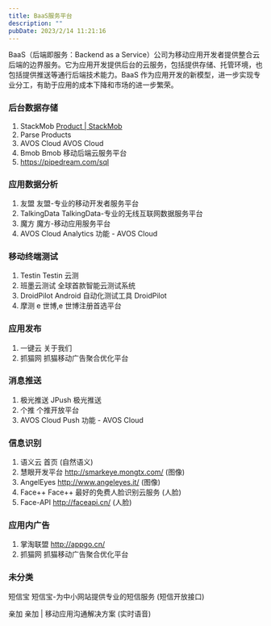 ```yaml
---
title: BaaS服务平台
description: ""
pubDate: 2023/2/14 11:21:16
---
```


BaaS（后端即服务：Backend as a Service）公司为移动应用开发者提供整合云后端的边界服务。它为应用开发提供后台的云服务，包括提供存储、托管环境，也包括提供推送等通行后端技术能力。BaaS 作为应用开发的新模型，进一步实现专业分工，有助于应用的成本下降和市场的进一步繁荣。

### 后台数据存储

1. StackMob [Product | StackMob](https://www.stackmob.com/product/)
2. Parse Products
3. AVOS Cloud AVOS Cloud
4. Bmob Bmob 移动后端云服务平台
5. https://pipedream.com/sql

### 应用数据分析

1. 友盟 友盟-专业的移动开发者服务平台
2. TalkingData TalkingData-专业的无线互联网数据服务平台
3. 魔方 魔方-移动应用服务平台
4. AVOS Cloud Analytics 功能 - AVOS Cloud

### 移动终端测试

1. Testin Testin 云测
2. 班墨云测试 全球首款智能云测试系统
3. DroidPilot Android 自动化测试工具 DroidPilot
4. 摩测 e 世博,e 世博注册首选平台

### 应用发布

1. 一键云 关于我们
2. 抓猫网 抓猫移动广告聚合优化平台

### 消息推送

1. 极光推送 JPush 极光推送
2. 个推 个推开放平台
3. AVOS Cloud Push 功能 - AVOS Cloud

### 信息识别

1. 语义云 首页 (自然语义)
2. 慧眼开发平台 http://smarkeye.mongtx.com/ (图像)
3. AngelEyes http://www.angeleyes.it/ (图像)
4. Face++ Face++ 最好的免费人脸识别云服务 (人脸)
5. Face-API http://faceapi.cn/ (人脸)

### 应用内广告

1. 掌淘联盟 http://appgo.cn/
2. 抓猫网 抓猫移动广告聚合优化平台

### 未分类

短信宝 短信宝-为中小网站提供专业的短信服务 (短信开放接口)

亲加 亲加 | 移动应用沟通解决方案 (实时语音)
